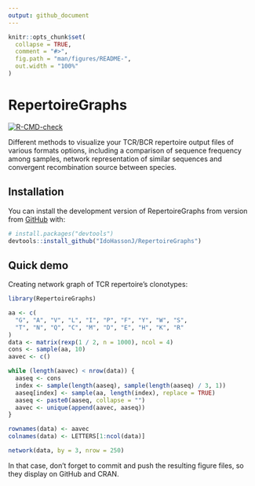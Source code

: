 ```yaml
---
output: github_document
---
```


<!-- README.md is generated from README.Rmd. Please edit that file -->

```r
knitr::opts_chunk$set(
  collapse = TRUE,
  comment = "#>",
  fig.path = "man/figures/README-",
  out.width = "100%"
)
```

# RepertoireGraphs

<!-- badges: start -->
[![R-CMD-check](https://github.com/IdoHassonJ/RepertoireGraphs/workflows/R-CMD-check/badge.svg)](https://github.com/IdoHassonJ/RepertoireGraphs/actions)
<!-- badges: end -->

Different methods to visualize your TCR/BCR repertoire output files of various 
formats options, including a comparison of sequence frequency among samples, 
network representation of similar sequences and convergent recombination source 
between species. 

## Installation

<!-- You can install the released version of RepertoireGraphs from [CRAN](https://CRAN.R-project.org) with: -->

<!-- ``` r -->
<!-- install.packages("RepertoireGraphs") -->
<!-- ``` -->

You can install the development version of RepertoireGraphs from version from [GitHub](https://github.com/) with:

``` r
# install.packages("devtools")
devtools::install_github("IdoHassonJ/RepertoireGraphs")
```
## Quick demo

Creating network graph of TCR repertoire's clonotypes:

```r
library(RepertoireGraphs)

aa <- c(
  "G", "A", "V", "L", "I", "P", "F", "Y", "W", "S",
  "T", "N", "Q", "C", "M", "D", "E", "H", "K", "R"
)
data <- matrix(rexp(1 / 2, n = 1000), ncol = 4)
cons <- sample(aa, 10)
aavec <- c()

while (length(aavec) < nrow(data)) {
  aaseq <- cons
  index <- sample(length(aaseq), sample(length(aaseq) / 3, 1))
  aaseq[index] <- sample(aa, length(index), replace = TRUE)
  aaseq <- paste0(aaseq, collapse = "")
  aavec <- unique(append(aavec, aaseq))
}

rownames(data) <- aavec
colnames(data) <- LETTERS[1:ncol(data)]
```


```r
network(data, by = 3, nrow = 250)
```

In that case, don't forget to commit and push the resulting figure files, so they display on GitHub and CRAN.
